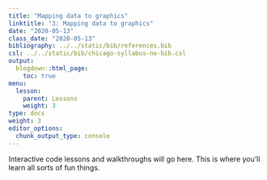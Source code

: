 ```yaml
---
title: "Mapping data to graphics"
linktitle: "3: Mapping data to graphics"
date: "2020-05-13"
class_date: "2020-05-13"
bibliography: ../../static/bib/references.bib
csl: ../../static/bib/chicago-syllabus-no-bib.csl
output:
  blogdown::html_page:
    toc: true
menu:
  lesson:
    parent: Lessons
    weight: 3
type: docs
weight: 3
editor_options: 
  chunk_output_type: console
---
```


Interactive code lessons and walkthroughs will go here. This is where you'll learn all sorts of fun things.
